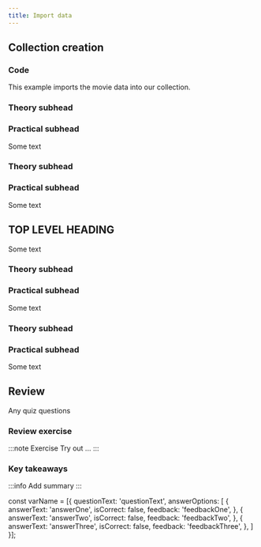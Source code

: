 ```yaml
---
title: Import data
---
```



## <i class="fa-solid fa-square-chevron-right"></i> Collection creation

### <i class="fa-solid fa-code"></i> Code

This example imports the movie data into our collection.

<FilteredTextBlock
  text={PyCode}
  startMarker="# BatchImportData"
  endMarker="# END BatchImportData"
  language="py"
/>

### <i class="fa-solid fa-chalkboard"></i> Theory subhead
### <i class="fa-solid fa-code"></i> Practical subhead

Some text

### <i class="fa-solid fa-chalkboard"></i> Theory subhead
### <i class="fa-solid fa-code"></i> Practical subhead

Some text

## <i class="fa-solid fa-square-chevron-right"></i> TOP LEVEL HEADING

Some text

### <i class="fa-solid fa-chalkboard"></i> Theory subhead
### <i class="fa-solid fa-code"></i> Practical subhead

Some text

### <i class="fa-solid fa-chalkboard"></i> Theory subhead
### <i class="fa-solid fa-code"></i> Practical subhead

Some text



## <i class="fa-solid fa-square-chevron-right"></i> Review

<Quiz questions={varName} />

Any quiz questions

### <i class="fa-solid fa-pen-to-square"></i> Review exercise

:::note <i class="fa-solid fa-square-terminal"></i> Exercise
Try out ...
:::

### <i class="fa-solid fa-lightbulb-on"></i> Key takeaways

:::info
Add summary
:::


<GiscusDocComment />

const varName = [{
  questionText: 'questionText',
  answerOptions: [
    {
      answerText: 'answerOne',
      isCorrect: false,
      feedback: 'feedbackOne',
    },
    {
      answerText: 'answerTwo',
      isCorrect: false,
      feedback: 'feedbackTwo',
    },
    {
      answerText: 'answerThree',
      isCorrect: false,
      feedback: 'feedbackThree',
    },
  ]
}];